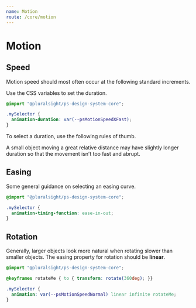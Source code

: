 ```yaml
---
name: Motion
route: /core/motion
---
```



# Motion

## Speed

Motion speed should most often occur at the following standard increments.

<Speeds />

Use the CSS variables to set the duration.

```css
@import "@pluralsight/ps-design-system-core";

.mySelector {
  animation-duration: var(--psMotionSpeedXFast);
}
```

To select a duration, use the following rules of thumb.

<Relative />

A small object moving a great relative distance may have slightly longer duration so that the movement isn’t too fast and abrupt.

<Travel />

## Easing

Some general guidance on selecting an easing curve.

<Easing />

```css
@import "@pluralsight/ps-design-system-core";

.mySelector {
  animation-timing-function: ease-in-out;
}
```

## Rotation

Generally, larger objects look more natural when rotating slower than smaller objects. The easing property for rotation should be **linear**.

<Rotation />

```css
@import "@pluralsight/ps-design-system-core";

@keyframes rotateMe { to { transform: rotate(360deg); }}

.mySelector {
  animation: var(--psMotionSpeedNormal) linear infinite rotateMe;
}
```
